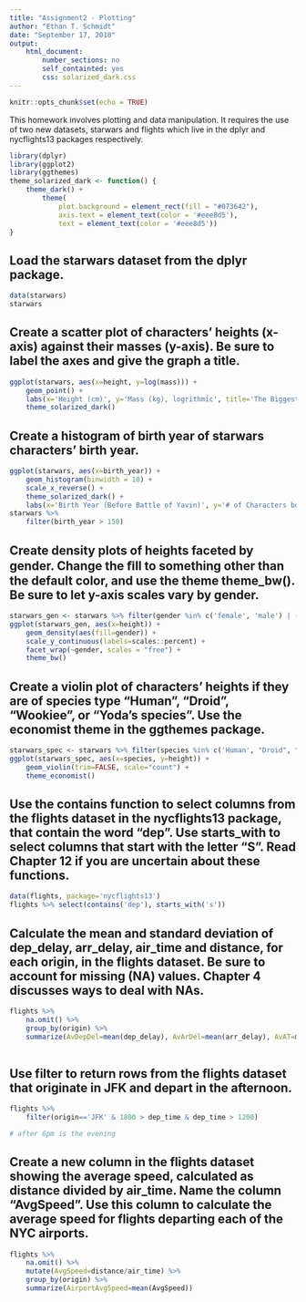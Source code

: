 ```yaml
---
title: "Assignment2 - Plotting"
author: "Ethan T. Schmidt"
date: "September 17, 2018"
output: 
    html_document: 
        number_sections: no
        self_containted: yes
        css: solarized_dark.css
---
```

```r
knitr::opts_chunk$set(echo = TRUE)
```

This homework involves plotting and data manipulation. It requires the use of two new datasets, starwars and flights which live in the dplyr and nycflights13 packages respectively.
```r
library(dplyr)
library(ggplot2)
library(ggthemes)
theme_solarized_dark <- function() {
    theme_dark() +
        theme(
            plot.background = element_rect(fill = "#073642"), 
            axis.text = element_text(color = '#eee8d5'), 
            text = element_text(color = '#eee8d5'))
}
```

## Load the starwars dataset from the dplyr package. 
```r
data(starwars)
starwars
```

## Create a scatter plot of characters' heights (x-axis) against their masses (y-axis). Be sure to label the axes and give the graph a title.
```r
ggplot(starwars, aes(x=height, y=log(mass))) +
    geom_point() +
    labs(x='Height (cm)', y='Mass (kg), logrithmic', title='The Biggest in Star Wars') +
    theme_solarized_dark()
```

## Create a histogram of birth year of starwars characters' birth year.
```r
ggplot(starwars, aes(x=birth_year)) +
    geom_histogram(binwidth = 10) +
    scale_x_reverse() +
    theme_solarized_dark() +
    labs(x='Birth Year (Before Battle of Yavin)', y='# of Characters born', title='Birth Years in Star Wars')
starwars %>% 
    filter(birth_year > 150)
```

## Create density plots of heights faceted by gender. Change the ﬁll to something other than the default color, and use the theme theme_bw(). Be sure to let y-axis scales vary by gender.
```r
starwars_gen <- starwars %>% filter(gender %in% c('female', 'male') | (is.na(gender)))
ggplot(starwars_gen, aes(x=height)) +
    geom_density(aes(fill=gender)) +
    scale_y_continuous(labels=scales::percent) +
    facet_wrap(~gender, scales = "free") +
    theme_bw()
```

## Create a violin plot of characters' heights if they are of species type “Human”, “Droid”, “Wookiee”, or “Yoda’s species”. Use the economist theme in the ggthemes package.
```r
starwars_spec <- starwars %>% filter(species %in% c('Human', "Droid", "Wookiee", "Yoda's species"))
ggplot(starwars_spec, aes(x=species, y=height)) +
    geom_violin(trim=FALSE, scale="count") +
    theme_economist()
```

## Use the contains function to select columns from the flights dataset in the nycflights13 package, that contain the word "dep". Use starts_with to select columns that start with the letter "S". Read Chapter 12 if you are uncertain about these functions.
```r
data(flights, package='nycflights13')
flights %>% select(contains('dep'), starts_with('s'))
```

## Calculate the mean and standard deviation of dep_delay, arr_delay, air_time and distance, for each origin, in the flights dataset. Be sure to account for missing (NA) values. Chapter 4 discusses ways to deal with NAs.
```r
flights %>% 
    na.omit() %>% 
    group_by(origin) %>% 
    summarize(AvDepDel=mean(dep_delay), AvArDel=mean(arr_delay), AvAT=mean(air_time), AvDis=mean(distance))
        
```

## Use filter to return rows from the flights dataset that originate in JFK and depart in the afternoon.
```r
flights %>% 
    filter(origin=='JFK' & 1800 > dep_time & dep_time > 1200)

# after 6pm is the evening
```

## Create a new column in the flights dataset showing the average speed, calculated as distance divided by air_time. Name the column "AvgSpeed". Use this column to calculate the average speed for flights departing each of the NYC airports.
```r
flights %>% 
    na.omit() %>% 
    mutate(AvgSpeed=distance/air_time) %>% 
    group_by(origin) %>% 
    summarize(AirportAvgSpeed=mean(AvgSpeed))
```